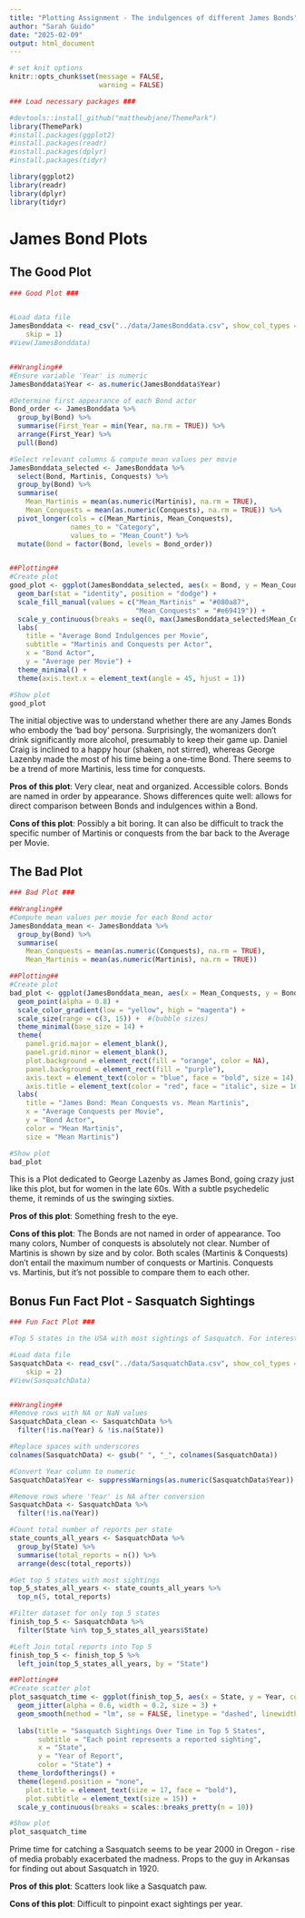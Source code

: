 ```yaml
---
title: "Plotting Assignment - The indulgences of different James Bonds"
author: "Sarah Guido"
date: "2025-02-09"
output: html_document
---
```


```r
# set knit options
knitr::opts_chunk$set(message = FALSE,
                      warning = FALSE)

```

```r
### Load necessary packages ###

#devtools::install_github("matthewbjane/ThemePark")
library(ThemePark)
#install.packages(ggplot2)
#install.packages(readr)
#install.packages(dplyr)
#install.packages(tidyr)

library(ggplot2)
library(readr)
library(dplyr)
library(tidyr)
```

# James Bond Plots


## The Good Plot

```r
### Good Plot ###


#Load data file
JamesBonddata <- read_csv("../data/JamesBonddata.csv", show_col_types = FALSE, 
    skip = 1)
#View(JamesBonddata)


##Wrangling##
#Ensure variable 'Year' is numeric
JamesBonddata$Year <- as.numeric(JamesBonddata$Year)

#Determine first appearance of each Bond actor
Bond_order <- JamesBonddata %>%
  group_by(Bond) %>%
  summarise(First_Year = min(Year, na.rm = TRUE)) %>%
  arrange(First_Year) %>%
  pull(Bond)

#Select relevant columns & compute mean values per movie
JamesBonddata_selected <- JamesBonddata %>%
  select(Bond, Martinis, Conquests) %>%
  group_by(Bond) %>%
  summarise(
    Mean_Martinis = mean(as.numeric(Martinis), na.rm = TRUE),
    Mean_Conquests = mean(as.numeric(Conquests), na.rm = TRUE)) %>%
  pivot_longer(cols = c(Mean_Martinis, Mean_Conquests), 
               names_to = "Category", 
               values_to = "Mean_Count") %>%
  mutate(Bond = factor(Bond, levels = Bond_order))


##Plotting##
#Create plot
good_plot <- ggplot(JamesBonddata_selected, aes(x = Bond, y = Mean_Count, fill = Category)) +
  geom_bar(stat = "identity", position = "dodge") +
  scale_fill_manual(values = c("Mean_Martinis" = "#080a87",  
                               "Mean_Conquests" = "#e69419")) +  
  scale_y_continuous(breaks = seq(0, max(JamesBonddata_selected$Mean_Count, na.rm = TRUE), by = 0.5)) +
  labs(
    title = "Average Bond Indulgences per Movie",
    subtitle = "Martinis and Conquests per Actor",
    x = "Bond Actor",
    y = "Average per Movie") +
  theme_minimal() +
  theme(axis.text.x = element_text(angle = 45, hjust = 1))

#Show plot
good_plot

```


The initial objective was to understand whether there are any James Bonds who embody the 'bad boy' persona. Surprisingly, the womanizers don't drink significantly more alcohol, presumably to keep their game up. Daniel Craig is inclined to a happy hour (shaken, not stirred), whereas George Lazenby made the most of his time being a one-time Bond. There seems to be a trend of more Martinis, less time for conquests. 


**Pros of this plot**: Very clear, neat and organized. Accessible colors. Bonds are named in order by appearance. Shows differences quite well: allows for direct comparison between Bonds and indulgences within a Bond.

**Cons of this plot**: Possibly a bit boring. It can also be difficult to track the specific number of Martinis or conquests from the bar back to the Average per Movie.





## The Bad Plot

```r
### Bad Plot ###

##Wrangling##
#Compute mean values per movie for each Bond actor
JamesBonddata_mean <- JamesBonddata %>%
  group_by(Bond) %>%
  summarise(
    Mean_Conquests = mean(as.numeric(Conquests), na.rm = TRUE),
    Mean_Martinis = mean(as.numeric(Martinis), na.rm = TRUE))

##Plotting##
#Create plot 
bad_plot <- ggplot(JamesBonddata_mean, aes(x = Mean_Conquests, y = Bond, size = Mean_Martinis, color = Mean_Martinis)) +
  geom_point(alpha = 0.8) +  
  scale_color_gradient(low = "yellow", high = "magenta") +  
  scale_size(range = c(3, 15)) +  #(bubble sizes)
  theme_minimal(base_size = 14) +  
  theme(
    panel.grid.major = element_blank(),
    panel.grid.minor = element_blank(),
    plot.background = element_rect(fill = "orange", color = NA),  
    panel.background = element_rect(fill = "purple"),  
    axis.text = element_text(color = "blue", face = "bold", size = 14),
    axis.title = element_text(color = "red", face = "italic", size = 16)) +
  labs(
    title = "James Bond: Mean Conquests vs. Mean Martinis",
    x = "Average Conquests per Movie",
    y = "Bond Actor",
    color = "Mean Martinis",
    size = "Mean Martinis")

#Show plot
bad_plot

```


This is a Plot dedicated to George Lazenby as James Bond, going crazy just like this plot, but for women in the late 60s. With a subtle psychedelic theme, it reminds of us the swinging sixties.

**Pros of this plot**: Something fresh to the eye.

**Cons of this plot**: The Bonds are not named in order of appearance. Too many colors, Number of conquests is absolutely not clear. Number of Martinis is shown by size and by color. Both scales (Martinis & Conquests) don't entail the maximum number of conquests or Martinis. Conquests vs. Martinis, but it's not possible to compare them to each other. 



## Bonus Fun Fact Plot - Sasquatch Sightings

```r
### Fun Fact Plot ###

#Top 5 states in the USA with most sightings of Sasquatch. For interest in spotting Bigfoot/Sasquatch, possibly to join James Bond hunting on a free weekend.

#Load data file
SasquatchData <- read_csv("../data/SasquatchData.csv", show_col_types = FALSE, 
    skip = 2)
#View(SasquatchData)


##Wrangling##
#Remove rows with NA or NaN values 
SasquatchData_clean <- SasquatchData %>%
  filter(!is.na(Year) & !is.na(State))

#Replace spaces with underscores
colnames(SasquatchData) <- gsub(" ", "_", colnames(SasquatchData))

#Convert Year column to numeric
SasquatchData$Year <- suppressWarnings(as.numeric(SasquatchData$Year))

#Remove rows where 'Year' is NA after conversion
SasquatchData <- SasquatchData %>%
  filter(!is.na(Year))

#Count total number of reports per state
state_counts_all_years <- SasquatchData %>%
  group_by(State) %>%
  summarise(total_reports = n()) %>%
  arrange(desc(total_reports))

#Get top 5 states with most sightings
top_5_states_all_years <- state_counts_all_years %>%
  top_n(5, total_reports)

#Filter dataset for only top 5 states
finish_top_5 <- SasquatchData %>%
  filter(State %in% top_5_states_all_years$State)

#Left Join total reports into Top 5
finish_top_5 <- finish_top_5 %>%
  left_join(top_5_states_all_years, by = "State")

##Plotting##
#Create scatter plot
plot_sasquatch_time <- ggplot(finish_top_5, aes(x = State, y = Year, color = State)) +
  geom_jitter(alpha = 0.6, width = 0.2, size = 3) +  
  geom_smooth(method = "lm", se = FALSE, linetype = "dashed", linewidth = 1) + 
  
  labs(title = "Sasquatch Sightings Over Time in Top 5 States",
       subtitle = "Each point represents a reported sighting",
       x = "State",
       y = "Year of Report",
       color = "State") +
  theme_lordoftherings() +
  theme(legend.position = "none",
    plot.title = element_text(size = 17, face = "bold"),
    plot.subtitle = element_text(size = 15)) +
  scale_y_continuous(breaks = scales::breaks_pretty(n = 10))

#Show plot
plot_sasquatch_time
```


Prime time for catching a Sasquatch seems to be year 2000 in Oregon - rise of media probably exacerbated the madness. Props to the guy in Arkansas for finding out about Sasquatch in 1920. 

**Pros of this plot**: Scatters look like a Sasquatch paw.

**Cons of this plot**: Difficult to pinpoint exact sightings per year.




